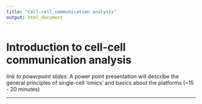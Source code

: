 ---
title: "Cell-cell_communication analysis"
output: html_document
---

# Introduction to cell-cell communication analysis

*link to powerpoint slides:* A power point presentation will describe the general principles of single-cell 'omics' and basics about the platforms (\~15 - 20 minutes)

------------------------------------------------------------------------
